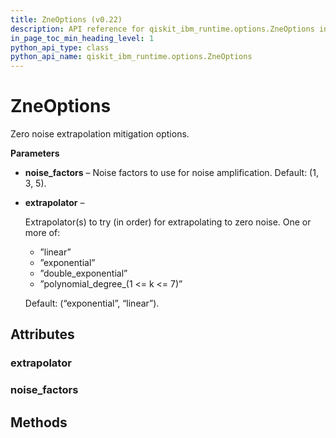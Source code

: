 ```yaml
---
title: ZneOptions (v0.22)
description: API reference for qiskit_ibm_runtime.options.ZneOptions in qiskit-ibm-runtime v0.22
in_page_toc_min_heading_level: 1
python_api_type: class
python_api_name: qiskit_ibm_runtime.options.ZneOptions
---
```


# ZneOptions

<Class id="qiskit_ibm_runtime.options.ZneOptions" isDedicatedPage={true} github="https://github.com/Qiskit/qiskit-ibm-runtime/tree/stable/0.22/qiskit_ibm_runtime/options/zne_options.py#L35-L88" signature="ZneOptions(*args, **kwargs)" modifiers="class">
  Zero noise extrapolation mitigation options.

  **Parameters**

  *   **noise\_factors** – Noise factors to use for noise amplification. Default: (1, 3, 5).

  *   **extrapolator** –

      Extrapolator(s) to try (in order) for extrapolating to zero noise. One or more of:

      *   ”linear”
      *   ”exponential”
      *   ”double\_exponential”
      *   ”polynomial\_degree\_(1 \<= k \<= 7)”

      Default: (“exponential”, “linear”).

  ## Attributes

  ### extrapolator

  <Attribute id="qiskit_ibm_runtime.options.ZneOptions.extrapolator" attributeTypeHint="UnsetType | Literal['linear', 'exponential', 'double_exponential', 'polynomial_degree_1', 'polynomial_degree_2', 'polynomial_degree_3', 'polynomial_degree_4', 'polynomial_degree_5', 'polynomial_degree_6', 'polynomial_degree_7'] | Sequence[Literal['linear', 'exponential', 'double_exponential', 'polynomial_degree_1', 'polynomial_degree_2', 'polynomial_degree_3', 'polynomial_degree_4', 'polynomial_degree_5', 'polynomial_degree_6', 'polynomial_degree_7']]" attributeValue="Unset" />

  ### noise\_factors

  <Attribute id="qiskit_ibm_runtime.options.ZneOptions.noise_factors" attributeTypeHint="UnsetType | Sequence[float]" attributeValue="Unset" />

  ## Methods
</Class>

